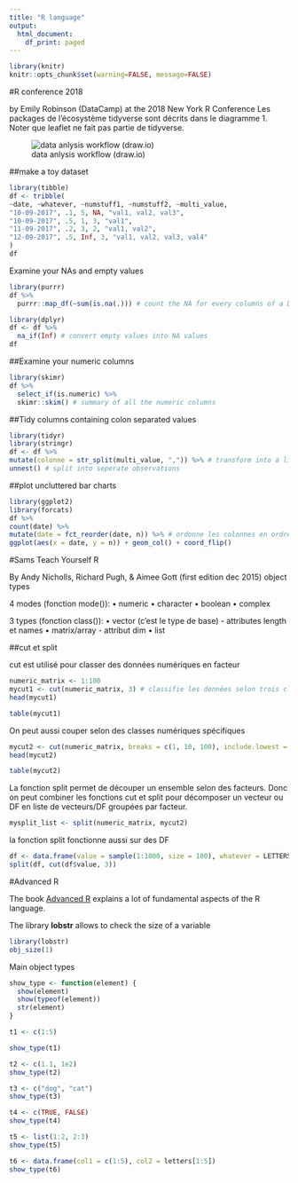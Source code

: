 ---
title: "R language"
output:
  html_document:
    df_print: paged
---

```{r}
library(knitr)
knitr::opts_chunk$set(warning=FALSE, message=FALSE)
```

#R conference 2018

by Emily Robinson (DataCamp) at the 2018 New York R Conference
Les packages de l’écosystème tidyverse sont décrits dans le diagramme 1. Noter que leaflet ne fait pas partie
de tidyverse.

![data anlysis workflow (draw.io)](workflow.png)

##make a toy dataset

```{r, results = 'asis'}
library(tibble)
df <- tribble(
~date, ~whatever, ~numstuff1, ~numstuff2, ~multi_value,
"10-09-2017", .1, 5, NA, "val1, val2, val3",
"10-09-2017", .5, 1, 3, "val1",
"11-09-2017", .2, 3, 2, "val1, val2",
"12-09-2017", .5, Inf, 3, "val1, val2, val3, val4"
)
df
```

Examine your NAs and empty values
```{r}
library(purrr)
df %>%
  purrr::map_df(~sum(is.na(.))) # count the NA for every columns of a DF
```

```{r}
library(dplyr)
df <- df %>%
  na_if(Inf) # convert empty values into NA values
df
```

##Examine your numeric columns
```{r}
library(skimr)
df %>%
  select_if(is.numeric) %>%
  skimr::skim() # summary of all the numeric columns
```

##Tidy columns containing colon separated values
```{r}
library(tidyr)
library(stringr)
df <- df %>%
mutate(colonne = str_split(multi_value, ",")) %>% # transform into a list of characters
unnest() # split into seperate observations
```

##plot uncluttered bar charts
```{r}
library(ggplot2)
library(forcats)
df %>%
count(date) %>%
mutate(date = fct_reorder(date, n)) %>% # ordonne les colonnes en ordre décroissant
ggplot(aes(x = date, y = n)) + geom_col() + coord_flip()
```

#Sams Teach Yourself R

By Andy Nicholls, Richard Pugh, & Aimee Gott (first edition dec 2015)
object types

4 modes (fonction mode()):
• numeric
• character
• boolean
• complex

3 types (fonction class()):
• vector (c’est le type de base) - attributes length et names
• matrix/array - attribut dim
• list

##cut et split

cut est utilisé pour classer des données numériques en facteur
```{r}
numeric_matrix <- 1:100
mycut1 <- cut(numeric_matrix, 3) # classifie les données selon trois classes de valeurs égales
head(mycut1)
```

```{r}
table(mycut1)
```

On peut aussi couper selon des classes numériques spécifiques
```{r}
mycut2 <- cut(numeric_matrix, breaks = c(1, 10, 100), include.lowest = TRUE) # classes [1, 10], ]10, 100]
head(mycut2)
```

```{r}
table(mycut2)
```

La fonction split permet de découper un ensemble selon des facteurs. Donc on peut combiner les fonctions
cut et split pour décomposer un vecteur ou DF en liste de vecteurs/DF groupées par facteur.
```{r}
mysplit_list <- split(numeric_matrix, mycut2)
```

la fonction split fonctionne aussi sur des DF

```{r}
df <- data.frame(value = sample(1:1000, size = 100), whatever = LETTERS[sample(1:length(LETTERS), size = 100, replace=TRUE)])
split(df, cut(df$value, 3))
```

#Advanced R

The book [Advanced R](https://adv-r.hadley.nz/) explains a lot of fundamental aspects of the R language.

The library **lobstr** allows to check the size of a variable 

```{r}
library(lobstr)
obj_size(1)
```

Main object types

```{r, echo=FALSE}
show_type <- function(element) {
  show(element)
  show(typeof(element))
  str(element)
}
```

```{r}
t1 <- c(1:5)
```

```{r}
show_type(t1)
```

```{r}
t2 <- c(1.1, 1e2)
show_type(t2)
```

```{r}
t3 <- c("dog", "cat")
show_type(t3)
```

```{r}
t4 <- c(TRUE, FALSE)
show_type(t4)
```

```{r}
t5 <- list(1:2, 2:3)
show_type(t5)
```

```{r}
t6 <- data.frame(col1 = c(1:5), col2 = letters[1:5])
show_type(t6)
```